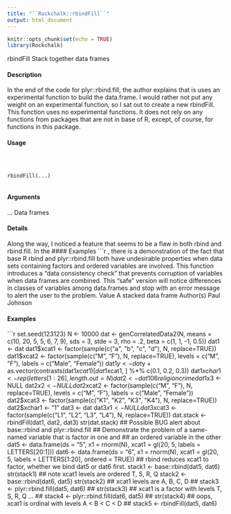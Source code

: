 ```yaml
---
title: "``Rockchalk::rbindFill``"
output: html_document
---
```


```r
knitr::opts_chunk$set(echo = TRUE)
library(Rockchalk)
```

rbindFill Stack together data frames

#### Description

In the end of the code for plyr::rbind.fill, the author explains that is uses an experimental function to build the data.frame. I would rather not put any weight on an experimental function, so I sat out to create a new rbindFill. This function uses no experimental functions. It does not rely on any functions from packages that are not in base of R, except, of course, for functions in this package.

#### Usage
<pre><code>


rbindFill(...)

</code></pre>
#### Arguments

... Data frames

#### Details

Along the way, I noticed a feature that seems to be a flaw in both rbind and rbind.fill. In the 
#### Examples
```r

,
there is a demonstration of the fact that base R rbind and plyr::rbind.fill both have undesirable
properties when data sets containing factors and ordered variables are involved. This function introduces
a "data consistency check" that prevents corruption of variables when data frames are
combined. This "safe" version will notice differences in classes of variables among data.frames and
stop with an error message to alert the user to the problem.
Value
A stacked data frame
Author(s)
Paul Johnson

#### Examples
```r


set.seed(123123)
N <- 10000
dat <- genCorrelatedData2(N, means = c(10, 20, 5, 5, 6, 7, 9), sds = 3,
stde = 3, rho = .2, beta = c(1, 1, -1, 0.5))
dat1 <- dat
dat1$xcat1 <- factor(sample(c("a", "b", "c", "d"), N, replace=TRUE))
dat1$xcat2 <- factor(sample(c("M", "F"), N, replace=TRUE),
levels = c("M", "F"), labels = c("Male", "Female"))
dat1$y <- dat$y +
as.vector(contrasts(dat1$xcat1)[dat1$xcat1, ] %*% c(0.1, 0.2, 0.3))
dat1$xchar1 <- rep(letters[1:26], length.out = N)
dat2 <- dat
106 religioncrime
dat1$x3 <- NULL
dat2$x2 <- NULL
dat2$xcat2 <- factor(sample(c("M", "F"), N, replace=TRUE),
levels = c("M", "F"), labels = c("Male", "Female"))
dat2$xcat3 <- factor(sample(c("K1", "K2", "K3", "K4"), N, replace=TRUE))
dat2$xchar1 <- "1"
dat3 <- dat
dat3$x1 <- NULL
dat3$xcat3 <- factor(sample(c("L1", "L2", "L3", "L4"), N, replace=TRUE))
dat.stack <- rbindFill(dat1, dat2, dat3)
str(dat.stack)
## Possible BUG alert about base::rbind and plyr::rbind.fill
## Demonstrate the problem of a same-named variable that is factor in one and
## an ordered variable in the other
dat5 <- data.frame(ds = "5", x1 = rnorm(N),
xcat1 = gl(20, 5, labels = LETTERS[20:1]))
dat6 <- data.frame(ds = "6", x1 = rnorm(N),
xcat1 = gl(20, 5, labels = LETTERS[1:20], ordered = TRUE))
## rbind reduces xcat1 to factor, whether we bind dat5 or dat6 first.
stack1 <- base::rbind(dat5, dat6)
str(stack1)
## note xcat1 levels are ordered T, S, R, Q
stack2 <- base::rbind(dat6, dat5)
str(stack2)
## xcat1 levels are A, B, C, D
## stack3 <- plyr::rbind.fill(dat5, dat6)
## str(stack3)
## xcat1 is a factor with levels T, S, R, Q ...
## stack4 <- plyr::rbind.fill(dat6, dat5)
## str(stack4)
## oops, xcat1 is ordinal with levels A < B < C < D
## stack5 <- rbindFill(dat5, dat6)
